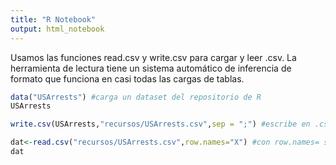 ```yaml
---
title: "R Notebook"
output: html_notebook
---
```


Usamos las funciones read.csv y write.csv para cargar y leer .csv. La herramienta de lectura tiene un sistema automático de inferencia de formato que funciona en casi todas las cargas de tablas.

```r
data("USArrests") #carga un dataset del repositorio de R
USArrests
```

```r
write.csv(USArrests,"recursos/USArrests.csv",sep = ";") #escribe en .csv con separador ;
```

```r
dat<-read.csv("recursos/USArrests.csv",row.names="X") #con row.names= se indica cual es la fila que contiene nos nombres de las columnas. En este ejemplo es la fila que comienza con una X.
dat
```


